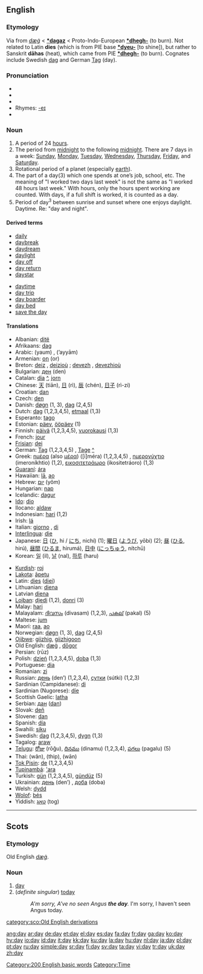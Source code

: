 {{see|đẩy}}
==English==

{{rank|def|might|being|114|day|through|himself|go}}

===Etymology===
Via {{ME.}} from {{OE.}} ''[[dæġ]]'' < {{PG.}} '''[[*dagaz]]''' < Proto-Indo-European '''[[*dhegh-]]''' (to burn). Not related to Latin '''dies''' (which is from PIE base '''[[*dyeu-]]''' [to shine]), but rather to Sanskrit '''dāhas''' (heat), which came from PIE '''[[*dhegh-]]''' (to burn). Cognates include Swedish [[dag]] and German [[Tag]] (day).

===Pronunciation===
* {{AHD|dā}}
* {{IPA|/deɪ/}}
* {{SAMPA|/deI/}}
* Rhymes: [[Rhymes:English:-eɪ|-eɪ]]
* {{audio|en-us-day.ogg|Audio (US)}}

===Noun===
{{en-noun}}

# A period of 24 [[hour]]s.
# The period from [[midnight]] to the following [[midnight]]. There are 7 days in a week: [[Sunday]], [[Monday]], [[Tuesday]], [[Wednesday]], [[Thursday]], [[Friday]], and [[Saturday]].
# Rotational period of a planet (especially [[earth]]).
# The part of a day(3) which one spends at one’s job, school, etc. The meaning of "I worked two days last week" is not the same as "I worked 48 hours last week." With hours, only the hours spent working are counted. With days, if a full shift is worked, it is counted as a day.
# Period of day<sup>3</sup> between sunrise and sunset where one enjoys daylight. Daytime. Re: "day and night".

====Derived terms====
{{rel-top|Derived terms}}
*[[daily]]
*[[daybreak]]
*[[daydream]]
*[[daylight]]
*[[day off]]
*[[day return]]
*[[daystar]]
{{rel-mid}}
*[[daytime]]
*[[day trip]]
*[[day boarder]]
*[[day bed]]
*[[save the day]]
{{rel-bottom}}

====Translations====
{{trans-top|day}}
*Albanian: [[ditë]] {{f}}
*Afrikaans: [[dag]]
*Arabic: {{ARchar|[[يوم|يَوْمٌ]]}} (yaum) {{m}}, {{ARchar|[[ايام|أيّامٌ]]}} (’ayyām) {{p}}
*Armenian: [[օր]] (or)
*Breton: [[deiz]] {{m}}, [[deiz]]ioù {{p}}; [[devezh]] {{m}}, [[devezh]]ioù {{p}}
*Bulgarian: [[ден]] (den) {{m}}
*Catalan: [[dia]] {{m}} [[:ca:dia|^]], [[jorn]] {{m}}
*Chinese: [[天]] (tiān), [[日]] (rì), [[辰]] (chén), [[日子]] (rì-zi)
*Croatian: [[dan#Croatian|dan]] {{m}}
*Czech: [[den]] {{m}}
*Danish: [[døgn]] (1, 3), [[dag]] (2,4,5)
*Dutch: [[dag]] {{m}} (1,2,3,4,5), [[etmaal]] {{n}} (1,3)
*Esperanto: [[tago]]
*Estonian: [[päev]], [[ööpäev]] (1)
*Finnish: [[päivä]] (1,2,3,4,5), [[vuorokausi]] (1,3)
*French: [[jour]] {{m}}
*[[Frisian]]: [[dei]]
*German: [[Tag#German|Tag]]  (1,2,3,4,5) {{m}}, [[Tage]] {{p}} [[:de:Tag|^]]
*Greek: [[ημέρα]] (also [[μέρα]]) ([i]méra) (1,2,3,4,5) {{f}}, [[ημερονύχτιο]] (imeroníkhtio) {{n}} (1,2), [[εικοσιτετράωρο]] (ikositetráoro) {{n}} (1,3)
*[[Guaraní]]: [[ára]]
*Hawaiian: [[lā]], [[ao]]
*Hebrew: [[יום]] (yôm) {{m}}
*Hungarian: [[nap#Hungarian|nap]]
*Icelandic: [[dagur]]
*[[Ido]]: [[dio]]
*Ilocano: [[aldaw]]
*Indonesian: [[hari]] (1,2)
*Irish: [[lá]]
*Italian: [[giorno]] {{m}}, [[di]] {{m}}
*[[Interlingua]]: [[die]]
*Japanese: [[日]] ([[ひ]], hi / [[にち]], nichí) (1); [[曜日]] ([[ようび]], yōbi) (2); [[昼]] ([[ひる]], hirú), [[昼間]] ([[ひるま]], hirumá), [[日中]] ([[にっちゅう]], nítchū)
*Korean: [[일]] (il), [[날]] (nal), [[하루]] (haru)
{{trans-mid}}
*[[Kurdish]]: [[roj]]
*[[Lakota]]: [[ãpetu]]
*Latin: [[dies]]{{mf}} ([[diei]])
*Lithuanian: [[diena]]
*Latvian [[diena]] {{f}}
*[[Lojban]]: [[djedi]] (1,2), [[donri]] (3)
*Malay: [[hari]]
*Malayalam: [[ദിവസം]] (divasam) (1,2,3), [[പകല്]] (pakal) (5)
*Maltese: [[jum]]
*Maori: [[raa]], [[ao]]
*Norwegian: [[døgn]] (1, 3), [[dag]] (2,4,5)
*[[Ojibwe]]: [[giizhig]], [[giizhigoon]] {{p}}
*Old English: [[dæg|dæġ]] {{m}}, [[dogor|dōgor]] {{n}}
*Persian: {{FAchar|[[روز]]}} (rūz)
*Polish: [[dzień]] {{m}} (1,2,3,4,5), [[doba]] {{f}} (1,3)
*Portuguese: [[dia]] {{m}}
*Romanian: [[zi]] {{f}}
*Russian: [[день]] (den’) {{m}} (1,2,3,4), [[сутки]] (sútki) {{p}} (1,2,3)
*Sardinian (Campidanese): [[di]] {{mf}}
*Sardinian (Nugorese): [[díe]] {{mf}}
*Scottish Gaelic: [[latha]]
*Serbian: [[дан]] ([[dan#Serbian|dan]]) {{m}}
*Slovak: [[deň]] {{m}}
*Slovene: [[dan#Slovene|dan]] {{m}}
*Spanish: [[día]] {{m}}
*Swahili: [[siku]]
*Swedish: [[dag]] {{c}} (1,2,3,4,5), [[dygn]] (1,3)
*Tagalog: [[araw]]
*[[Telugu]]: [[రోజు]] (rōǧu), [[దినము]] (dinamu) (1,2,3,4), [[పగలు]] (pagalu) (5)
*Thai: {{THchar|[[วัน]]}} (wân), {{THchar|[[ทิพ]]}} (thip), {{THchar|[[วาร]]}} (wān)
*[[Tok Pisin]]: [[de#Tok Pisin|de]] (1,2,3,4,5)
*[[Tupinambá]]: [['ara]]
*Turkish: [[gün]] (1,2,3,4,5), [[gündüz]] (5)
*Ukrainian: [[день]] (den’) {{m}}, [[доба]] (doba) {{f}}
*Welsh: [[dydd]]
*[[Wolof]]: [[bés]]
*Yiddish: [[טאָג|טאג]] (tog)
{{trans-bottom}}

[[Category:200 English basic words]]
[[Category:Time]]

----

==Scots==
===Etymology===
Old English ''[[dæg|dæġ]]''.

===Noun===
{{sco-noun}}

# [[#English|day]]
# (''definite singular'') [[today]]
#:''A'm sorry, A've no seen Angus '''the day'''.''  I'm sorry, I haven't seen Angus today.

[[category:sco:Old English derivations]]

[[ang:day]]
[[ar:day]]
[[de:day]]
[[et:day]]
[[el:day]]
[[es:day]]
[[fa:day]]
[[fr:day]]
[[ga:day]]
[[ko:day]]
[[hy:day]]
[[io:day]]
[[id:day]]
[[it:day]]
[[kk:day]]
[[ku:day]]
[[la:day]]
[[hu:day]]
[[nl:day]]
[[ja:day]]
[[pl:day]]
[[pt:day]]
[[ru:day]]
[[simple:day]]
[[sr:day]]
[[fi:day]]
[[sv:day]]
[[ta:day]]
[[vi:day]]
[[tr:day]]
[[uk:day]]
[[zh:day]]